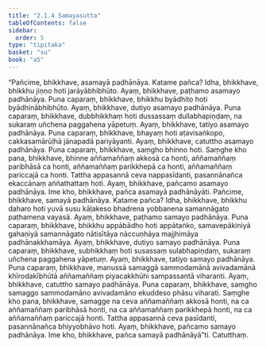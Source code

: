 ```yaml
---
title: "2.1.4 Samayasutta"
tableOfContents: false
sidebar:
  order: 5
type: "tipitaka"
basket: "su"
book: "a5"
---
```



<DynamicBreadcrumb />

<Division number="54" book="a5">

<Paragraph number="330" book="a5">
“Pañcime, bhikkhave, asamayā padhānāya. Katame pañca? Idha, bhikkhave, bhikkhu jiṇṇo hoti jarāyābhibhūto. Ayaṃ, bhikkhave, paṭhamo asamayo padhānāya.
</Paragraph>

<Paragraph number="331" book="a5">
Puna caparaṃ, bhikkhave, bhikkhu byādhito hoti byādhinābhibhūto. Ayaṃ, bhikkhave, dutiyo asamayo padhānāya.
</Paragraph>

<Paragraph number="332" book="a5">
Puna caparaṃ, bhikkhave, dubbhikkhaṃ hoti dussassaṃ dullabhapiṇḍaṃ, na sukaraṃ uñchena paggahena yāpetuṃ. Ayaṃ, bhikkhave, tatiyo asamayo padhānāya.
</Paragraph>

<Paragraph number="333" book="a5">
Puna caparaṃ, bhikkhave, bhayaṃ hoti aṭavisaṅkopo, cakkasamārūḷhā jānapadā pariyāyanti. Ayaṃ, bhikkhave, catuttho asamayo padhānāya.
</Paragraph>

<Paragraph number="334" book="a5">
Puna caparaṃ, bhikkhave, saṃgho bhinno hoti. Saṃghe kho pana, bhikkhave, bhinne aññamaññaṃ akkosā ca honti, aññamaññaṃ paribhāsā ca honti, aññamaññaṃ parikkhepā ca honti, aññamaññaṃ pariccajā ca honti. Tattha appasannā ceva nappasīdanti, pasannānañca ekaccānaṃ aññathattaṃ hoti. Ayaṃ, bhikkhave, pañcamo asamayo padhānāya. Ime kho, bhikkhave, pañca asamayā padhānāyāti.
</Paragraph>

<Paragraph number="335" book="a5">
Pañcime, bhikkhave, samayā padhānāya. Katame pañca? Idha, bhikkhave, bhikkhu daharo hoti yuvā susu kāḷakeso bhadrena yobbanena samannāgato paṭhamena vayasā. Ayaṃ, bhikkhave, paṭhamo samayo padhānāya.
</Paragraph>

<Paragraph number="336" book="a5">
Puna caparaṃ, bhikkhave, bhikkhu appābādho hoti appātaṅko, samavepākiniyā gahaṇiyā samannāgato nātisītāya nāccuṇhāya majjhimāya padhānakkhamāya. Ayaṃ, bhikkhave, dutiyo samayo padhānāya.
</Paragraph>

<Paragraph number="337" book="a5">
Puna caparaṃ, bhikkhave, subhikkhaṃ hoti susassaṃ sulabhapiṇḍaṃ, sukaraṃ uñchena paggahena yāpetuṃ. Ayaṃ, bhikkhave, tatiyo samayo padhānāya.
</Paragraph>

<Paragraph number="338" book="a5">
Puna caparaṃ, bhikkhave, manussā samaggā sammodamānā avivadamānā khīrodakībhūtā aññamaññaṃ piyacakkhūhi sampassantā viharanti. Ayaṃ, bhikkhave, catuttho samayo padhānāya.
</Paragraph>

<Paragraph number="339" book="a5">
Puna caparaṃ, bhikkhave, saṃgho samaggo sammodamāno avivadamāno ekuddeso phāsu viharati. Saṃghe kho pana, bhikkhave, samagge na ceva aññamaññaṃ akkosā honti, na ca aññamaññaṃ paribhāsā honti, na ca aññamaññaṃ parikkhepā honti, na ca aññamaññaṃ pariccajā honti. Tattha appasannā ceva pasīdanti, pasannānañca bhiyyobhāvo hoti. Ayaṃ, bhikkhave, pañcamo samayo padhānāya. Ime kho, bhikkhave, pañca samayā padhānāyā”ti.

</Paragraph>
</Division>

<Paragraph number="340" type="center" book="a5">
Catutthaṃ.
</Paragraph>